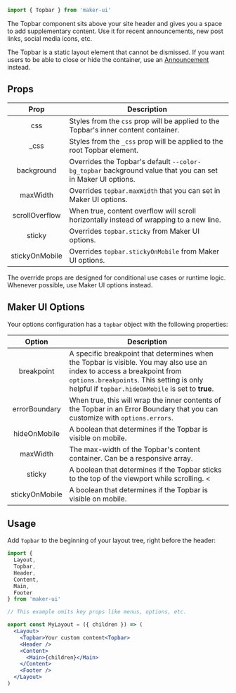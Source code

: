 <SEO
  title="Topbar"
  description="Use the Topbar component to add extra content above your header navigation."
/>

<Diagram component="Topbar">

```jsx
import { Topbar } from 'maker-ui'
```

</Diagram>

The Topbar component sits above your site header and gives you a space to add supplementary content. Use it for recent announcements, new post links, social media icons, etc.

The Topbar is a static layout element that cannot be dismissed. If you want users to be able to close or hide the container, use an [Announcement](/docs/elements/announcement) instead.

## Props

|      Prop      | Description                                                                                                                                   |
| :------------: | --------------------------------------------------------------------------------------------------------------------------------------------- |
|      css       | <Type name="object" /> Styles from the `css` prop will be applied to the Topbar's inner content container.                                    |
|     \_css      | <Type name="object" /> Styles from the `_css` prop will be applied to the root Topbar element.                                                |
|   background   | <Type name="ResponsiveString" /> Overrides the Topbar's default `--color-bg_topbar` background value that you can set in Maker UI options.    |
|    maxWidth    | <Type name="ResponsiveScale" /> Overrides `topbar.maxWidth` that you can set in Maker UI options.                                             |
| scrollOverflow | <Type name="boolean"/> When true, content overflow will scroll horizontally instead of wrapping to a new line. <DefaultValue value="false" /> |
|     sticky     | <Type name="boolean"/> Overrides `topbar.sticky` from Maker UI options.                                                                       |
| stickyOnMobile | <Type name="boolean"/> Overrides `topbar.stickyOnMobile` from Maker UI options.                                                               |

<Callout type="suggestion">
  The override props are designed for conditional use cases or runtime logic.
  Whenever possible, use Maker UI options instead.
</Callout>

## Maker UI Options

Your options configuration has a `topbar` object with the following properties:

|     Option     | Description                                                                                                                                                                                                                                                                                                                              |
| :------------: | ---------------------------------------------------------------------------------------------------------------------------------------------------------------------------------------------------------------------------------------------------------------------------------------------------------------------------------------- |
|   breakpoint   | <Type name="string-number" /> A specific breakpoint that determines when the Topbar is visible. You may also use an index to access a breakpoint from `options.breakpoints`. This setting is only helpful if `topbar.hideOnMobile` is set to **true**. <DefaultValue value="0" note="The first index of your global breakpoints array"/> |
| errorBoundary  | <Type name="boolean" /> When true, this will wrap the inner contents of the Topbar in an Error Boundary that you can customize with `options.errors`. <DefaultValue value="false" />                                                                                                                                                     |
|  hideOnMobile  | <Type name="boolean" /> A boolean that determines if the Topbar is visible on mobile.<DefaultValue value="false" />                                                                                                                                                                                                                      |
|    maxWidth    | <Type name="ResponsiveScale" /> The max-width of the Topbar's content container. Can be a responsive array. <DefaultValue value="1260" />                                                                                                                                                                                                |
|     sticky     | <Type name="boolean" /> A boolean that determines if the Topbar sticks to the top of the viewport while scrolling. <<DefaultValue value="false" />                                                                                                                                                                                       |
| stickyOnMobile | <Type name="boolean" /> A boolean that determines if the Topbar is visible on mobile. <DefaultValue value="false" />                                                                                                                                                                                                                     |

## Usage

Add `Topbar` to the beginning of your layout tree, right before the header:

```jsx {14}
import {
  Layout,
  Topbar,
  Header,
  Content,
  Main,
  Footer
} from 'maker-ui'

// This example omits key props like menus, options, etc.

export const MyLayout = ({ children }) => (
  <Layout>
    <Topbar>Your custom content<Topbar>
    <Header />
    <Content>
      <Main>{children}</Main>
    </Content>
    <Footer />
  </Layout>
)
```
